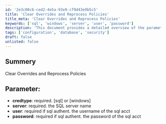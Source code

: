 ```yaml
---
id: '2e3c00c6-ced2-4e5a-93e9-cf9d43e9b5c5'
title: 'Clear Overrides and Reprocess Policies'
title_meta: 'Clear Overrides and Reprocess Policies'
keywords: ['sql', 'windows', 'server', 'user', 'password']
description: 'This document provides a detailed overview of the parameters required to clear overrides and reprocess policies in a SQL environment. It outlines the necessary credentials and server information needed for successful execution.'
tags: ['configuration', 'database', 'security']
draft: false
unlisted: false
---
```

## Summery

Clear Overrides and Reprocess Policies

## Parameter:

- **credtype**: required. [sql] or [windows]  
- **server**: required. the SQL server name  
- **user**: required if sql authent. the username of the sql acct  
- **password**: required if sql authent. the password of the sql acct  












